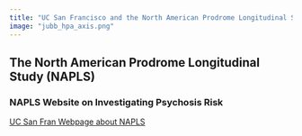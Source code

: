 ```yaml
---
title: "UC San Francisco and the North American Prodrome Longitudinal Study"
image: "jubb_hpa_axis.png"
---
```


## The North American Prodrome Longitudinal Study (NAPLS)

### NAPLS Website on Investigating Psychosis Risk

[UC San Fran Webpage about NAPLS](https://napls.ucsf.edu/)
